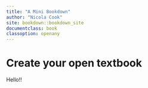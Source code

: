 ```yaml
---
title: "A Mini Bookdown"
author: "Nicola Cook"
site: bookdown::bookdown_site
documentclass: book
classoption: openany
---
```


# Create your open textbook

Hello!!
